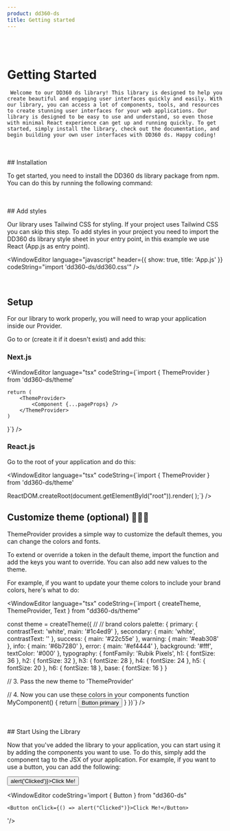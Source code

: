 ```yaml
---
product: dd360-ds
title: Getting started
---
```


<br />
<br />

# <span name="floating-nav">Getting Started</span>

     Welcome to our DD360 ds library! This library is designed to help you create beautiful and engaging user interfaces quickly and easily. With our library, you can access a lot of components, tools, and resources to create stunning user interfaces for your web applications. Our library is designed to be easy to use and understand, so even those with minimal React experience can get up and running quickly. To get started, simply install the library, check out the documentation, and begin building your own user interfaces with DD360 ds. Happy coding!

<br />
<br />
## <span name="floating-nav">Installation</span>

To get started, you need to install the DD360 ds library package from npm. You can do this by running the following command:

<WindowEditor language="bash" codeString="npm install dd360-ds" />
<WindowEditor language="bash" codeString="yarn add dd360-ds" />
<WindowEditor language="bash" codeString="pnpm i dd360-ds" />

<br />
<br />
## <span name="floating-nav">Add styles</span>

Our library uses Tailwind CSS for styling. If your project uses Tailwind CSS you can skip this step. To add styles in your project you need to import the DD360
ds library style sheet in your entry point, in this example we use React (App.js as entry point).

<WindowEditor language="javascript" header={{ show: true, title: 'App.js' }} codeString="import 'dd360-ds/dd360.css'" />

<br />

## <span name="floating-nav">Setup</span>
For our library to work properly, you will need to wrap your application inside our Provider.

Go to <Tag text='pages/_app.js' /> or <Tag text='pages/_app.tsx' /> (create it if it doesn't exist) and add this:

### Next.js

<WindowEditor language="tsx" codeString={`import { ThemeProvider } from 'dd360-ds/theme'

    return (
        <ThemeProvider>
            <Component {...pageProps} />
        </ThemeProvider>
    )
}`} />

### React.js

Go to the root of your application and do this:

<WindowEditor language="tsx" codeString={`import { ThemeProvider } from 'dd360-ds/theme'

ReactDOM.createRoot(document.getElementById("root")).render(
  <StrictMode>
    <ThemeProvider>
      <App />
    </ThemeProvider>
  </StrictMode>
);`} />


## <span name="floating-nav">Customize theme (optional) 🎨👨‍🎨</span>

ThemeProvider provides a simple way to customize the default themes, you can change the colors and fonts.

To extend or override a token in the default theme, import the <Tag text='createTheme' /> function and add the keys you want to override. You can also add new values to the theme.

For example, if you want to update your theme colors to include your brand colors, here's what to do:

<WindowEditor language="tsx" codeString={`import { createTheme,  ThemeProvider, Text  } from "dd360-ds/theme" 

const theme = createTheme({
  // // brand colors
  palette: {
    primary: {
      contrastText: 'white',
      main: '#1c4ed9'
    },
    secondary: {
      main: 'white',
      contrastText: ''
    },
    success: {
      main: '#22c55e'
    },
    warning: {
      main: '#eab308'
    },
    info: {
      main: '#6b7280'
    },
    error: {
      main: '#ef4444'
    },
    background: '#fff',
    textColor: '#000'
  },
  typography: {
    fontFamily: 'Rubik Pixels',
    h1: { fontSize: 36 },
    h2: { fontSize: 32 },
    h3: { fontSize: 28 },
    h4: { fontSize: 24 },
    h5: { fontSize: 20 },
    h6: { fontSize: 18 },
    base: {
      fontSize: 16
    }
  }

  // 3. Pass the new theme to 'ThemeProvider'
  <ThemeProvider theme={theme}>
    <App />
  </ThemeProvider>

  // 4. Now you can use these colors in your components
  function MyComponent() {
    return <Button>Button primary</Button>
  }
})`} />

<br />
<br />
## <span name="floating-nav">Start Using the Library</span>

Now that you've added the library to your application, you can start using it by adding the components you want to use. To do this, simply add the component tag
to the JSX of your application. For example, if you want to use a button, you can add the following:

<ContainerComponentDoc className="gap-y-2">
    <Button onClick={() => alert('Clicked')}>Click Me!</Button>
</ContainerComponentDoc>

<WindowEditor
    codeString='import { Button } from "dd360-ds"

    <Button onClick={() => alert("Clicked")}>Click Me!</Button>

'/>